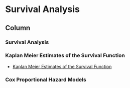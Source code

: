 
Survival Analysis  {data-navmenu="Modelling Data"}
===========================================================

Column {.tabset}
-----------------------------------



### Survival Analysis


### Kaplan Meier Estimates of the Survival Function

* <a href= "https://youtu.be/4fOcxafPHow"> Kaplan Meier Estimates of the Survival Function </a>

### Cox Proportional Hazard Models
